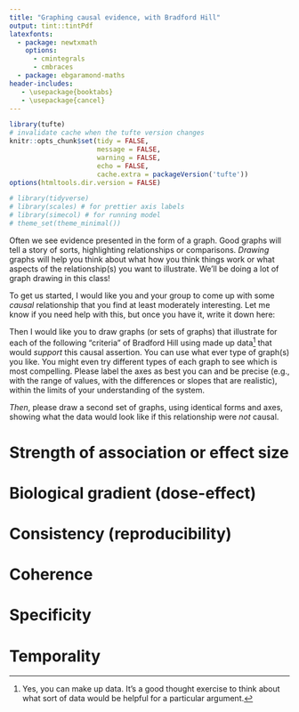 ```yaml
---
title: "Graphing causal evidence, with Bradford Hill"
output: tint::tintPdf
latexfonts:
  - package: newtxmath
    options: 
      - cmintegrals
      - cmbraces
  - package: ebgaramond-maths
header-includes:
   - \usepackage{booktabs}
   - \usepackage{cancel}
---
```


```r
library(tufte)
# invalidate cache when the tufte version changes
knitr::opts_chunk$set(tidy = FALSE, 
                      message = FALSE, 
                      warning = FALSE,
                      echo = FALSE,
                      cache.extra = packageVersion('tufte'))
options(htmltools.dir.version = FALSE)
```

```r
# library(tidyverse)
# library(scales) # for prettier axis labels
# library(simecol) # for running model 
# theme_set(theme_minimal())
```


Often we see evidence presented in the form of a graph. Good graphs will tell a story of sorts, highlighting relationships or comparisons. _Drawing_ graphs will help you think about what how you think things work or what aspects of the relationship(s) you want to illustrate. We'll be doing a lot of graph drawing in this class! 

To get us started, I would like you and your group to come up with some _causal_ relationship that you find at least moderately interesting. Let me know if you need help with this, but once you have it, write it down here:

\vspace{1.5cm}

Then I would like you to draw graphs (or sets of graphs) that illustrate for each of the following "criteria" of Bradford Hill using made up data^[Yes, you can make up data. It's a good thought exercise to think about what sort of data would be helpful for a particular argument.] that would _support_ this causal assertion. You can use what ever type of graph(s) you like. You might even try different types of each graph to see which is most compelling. Please label the axes as best you can and be precise (e.g., with the range of values, with the differences or slopes that are realistic), within the limits of your understanding of the system.

_Then_, please draw a second set of graphs, using identical forms and axes, showing what the data would look like if this relationship were _not_ causal.

# Strength of association or effect size
\vspace{5cm}


# Biological gradient (dose-effect)

\newpage


# Consistency (reproducibility)

\vspace{5cm}

# Coherence
\vspace{5cm}

# Specificity
\vspace{5cm}

# Temporality
\vspace{3cm}

